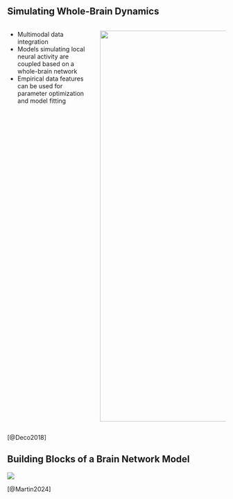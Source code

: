 ## Simulating Whole-Brain Dynamics
:::: {.columns}

::: {.column width=40%}
- Multimodal data integration
- Models simulating local neural activity are coupled based on a whole-brain network
- Empirical data features can be used for parameter optimization and model fitting
:::

::: {.column width=60%}
![](https://ars.els-cdn.com/content/image/1-s2.0-S0960982218310455-gr1_lrg.jpg){width=900px fig-align="right"}
:::
::::

::: {.citations}
[@Deco2018]
:::


## Building Blocks of a Brain Network Model
![](slides/Theory/BrainNetworks/BNM_Framework.svg)

::: {.citations}
[@Martin2024]
:::